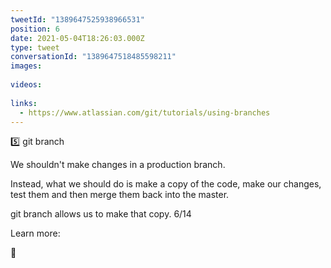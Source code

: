 ```yaml
---
tweetId: "1389647525938966531"
position: 6
date: 2021-05-04T18:26:03.000Z
type: tweet
conversationId: "1389647518485598211"
images:
  
videos:
  
links:
  - https://www.atlassian.com/git/tutorials/using-branches
---
```

5️⃣ git branch

We shouldn't make changes in a production branch. 

Instead, what we should do is make a copy of the code, make our changes, test them and then merge them back into the master.

git branch allows us to make that copy. 6/14

Learn more:

🔗 

